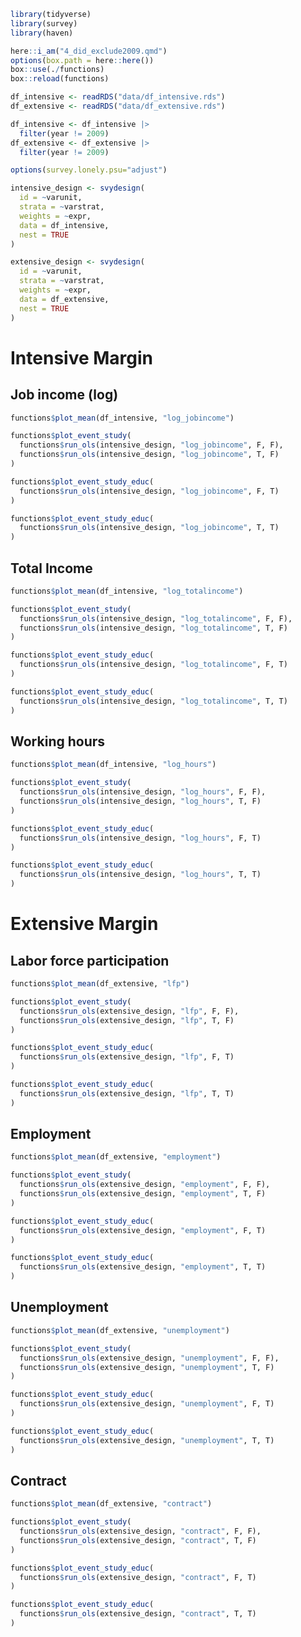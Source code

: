 ```r
library(tidyverse)
library(survey)
library(haven)

here::i_am("4_did_exclude2009.qmd")
options(box.path = here::here())
box::use(./functions)
box::reload(functions)

df_intensive <- readRDS("data/df_intensive.rds")
df_extensive <- readRDS("data/df_extensive.rds")

df_intensive <- df_intensive |> 
  filter(year != 2009)
df_extensive <- df_extensive |> 
  filter(year != 2009)
```

```r
options(survey.lonely.psu="adjust")

intensive_design <- svydesign(
  id = ~varunit, 
  strata = ~varstrat, 
  weights = ~expr, 
  data = df_intensive, 
  nest = TRUE
)

extensive_design <- svydesign(
  id = ~varunit, 
  strata = ~varstrat, 
  weights = ~expr, 
  data = df_extensive, 
  nest = TRUE
)
```

# Intensive Margin

## Job income (log)

```r
functions$plot_mean(df_intensive, "log_jobincome")
```


```r
functions$plot_event_study(
  functions$run_ols(intensive_design, "log_jobincome", F, F), 
  functions$run_ols(intensive_design, "log_jobincome", T, F)
)
```

```r
functions$plot_event_study_educ(
  functions$run_ols(intensive_design, "log_jobincome", F, T)
)

functions$plot_event_study_educ(
  functions$run_ols(intensive_design, "log_jobincome", T, T)
)
```



## Total Income

```r
functions$plot_mean(df_intensive, "log_totalincome")
```


```r
functions$plot_event_study(
  functions$run_ols(intensive_design, "log_totalincome", F, F), 
  functions$run_ols(intensive_design, "log_totalincome", T, F)
)
```

```r
functions$plot_event_study_educ(
  functions$run_ols(intensive_design, "log_totalincome", F, T)
)

functions$plot_event_study_educ(
  functions$run_ols(intensive_design, "log_totalincome", T, T)
)
```



## Working hours

```r
functions$plot_mean(df_intensive, "log_hours")
```

```r
functions$plot_event_study(
  functions$run_ols(intensive_design, "log_hours", F, F),
  functions$run_ols(intensive_design, "log_hours", T, F)
)
```

```r
functions$plot_event_study_educ(
  functions$run_ols(intensive_design, "log_hours", F, T)
)

functions$plot_event_study_educ(
  functions$run_ols(intensive_design, "log_hours", T, T)
)
```



# Extensive Margin

## Labor force participation

```r
functions$plot_mean(df_extensive, "lfp")
```

```r
functions$plot_event_study(
  functions$run_ols(extensive_design, "lfp", F, F),
  functions$run_ols(extensive_design, "lfp", T, F)
)
```

```r
functions$plot_event_study_educ(
  functions$run_ols(extensive_design, "lfp", F, T)
)

functions$plot_event_study_educ(
  functions$run_ols(extensive_design, "lfp", T, T)
)
```



## Employment

```r
functions$plot_mean(df_extensive, "employment")
```

```r
functions$plot_event_study(
  functions$run_ols(extensive_design, "employment", F, F),
  functions$run_ols(extensive_design, "employment", T, F)
)
```

```r
functions$plot_event_study_educ(
  functions$run_ols(extensive_design, "employment", F, T)
)

functions$plot_event_study_educ(
  functions$run_ols(extensive_design, "employment", T, T)
)
```



## Unemployment

```r
functions$plot_mean(df_extensive, "unemployment")
```

```r
functions$plot_event_study(
  functions$run_ols(extensive_design, "unemployment", F, F),
  functions$run_ols(extensive_design, "unemployment", T, F)
)
```

```r
functions$plot_event_study_educ(
  functions$run_ols(extensive_design, "unemployment", F, T)
)

functions$plot_event_study_educ(
  functions$run_ols(extensive_design, "unemployment", T, T)
)
```



## Contract

```r
functions$plot_mean(df_extensive, "contract")
```


```r
functions$plot_event_study(
  functions$run_ols(extensive_design, "contract", F, F), 
  functions$run_ols(extensive_design, "contract", T, F)
)
```

```r
functions$plot_event_study_educ(
  functions$run_ols(extensive_design, "contract", F, T)
)

functions$plot_event_study_educ(
  functions$run_ols(extensive_design, "contract", T, T)
)
```

